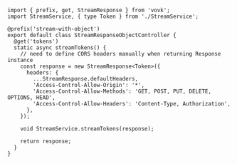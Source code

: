 ```tsx filename="/src/modules/stream-response-object/StreamResponseObjectController.ts"
import { prefix, get, StreamResponse } from 'vovk';
import StreamService, { type Token } from './StreamService';

@prefix('stream-with-object')
export default class StreamResponseObjectController {
  @get('tokens')
  static async streamTokens() {
    // need to define CORS headers manually when returning Response instance
    const response = new StreamResponse<Token>({
      headers: {
        ...StreamResponse.defaultHeaders,
        'Access-Control-Allow-Origin': '*',
        'Access-Control-Allow-Methods': 'GET, POST, PUT, DELETE, OPTIONS, HEAD',
        'Access-Control-Allow-Headers': 'Content-Type, Authorization',
      },
    });

    void StreamService.streamTokens(response);

    return response;
  }
}
```
